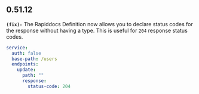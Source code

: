 ## 0.51.12
**`(fix):`** The Rapiddocs Definition now allows you to declare status codes for the response without having a type.
This is useful for `204` response status codes.

```yml users.yml
service:
  auth: false
  base-path: /users
  endpoints:
    update:
      path: ""
      response:
        status-code: 204
```


